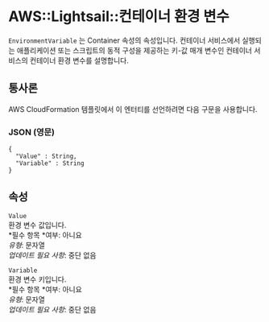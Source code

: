 # AWS::Lightsail::컨테이너 환경 변수

`EnvironmentVariable` 는 Container 속성의 속성입니다. 컨테이너 서비스에서 실행되는 애플리케이션 또는 스크립트의 동적 구성을 제공하는 키-값 매개 변수인 컨테이너 서비스의 컨테이너 환경 변수를 설명합니다.

## 통사론

AWS CloudFormation 템플릿에서 이 엔터티를 선언하려면 다음 구문을 사용합니다.

### JSON (영문)

```
{
  "Value" : String,
  "Variable" : String
}
```

## 속성

`Value`  
환경 변수 값입니다.  
*필수 항목 *여부: 아니요  
_유형_: 문자열  
_업데이트 필요 사항_: 중단 없음

`Variable`  
환경 변수 키입니다.  
*필수 항목 *여부: 아니요  
_유형_: 문자열  
_업데이트 필요 사항_: 중단 없음
